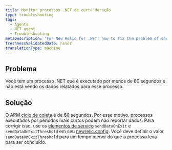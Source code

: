 ```yaml
---
title: Monitor processos .NET de curta duração
type: troubleshooting
tags:
  - Agents
  - NET agent
  - Troubleshooting
metaDescription: 'For New Relic for .NET: how to fix the problem of short-lived .NET processes not being reported to APM.'
freshnessValidatedDate: never
translationType: machine
---
```


## Problema

Você tem um processo .NET que é executado por menos de 60 segundos e não está vendo os dados relatados para esse processo.

## Solução

O APM [ciclo de coleta](/docs/new-relic-solutions/get-started/glossary/#harvest-cycle) é de 60 segundos. Por esse motivo, processos executados por períodos mais curtos podem não reportar dados. Para corrigir isso, use os [elementos de serviço](/docs/apm/agents/net-agent/configuration/net-agent-configuration/#service) `sendDataOnExit` e `sendDataOnExitThreshold` em seu [newrelic.config](/docs/apm/agents/net-agent/configuration/net-agent-configuration/#config-options-precedence). Você deve definir o valor `sendDataOnExitThreshold` para um tempo menor do que o processo leva para ser concluído.